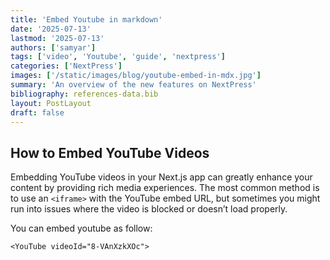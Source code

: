 ```yaml
---
title: 'Embed Youtube in markdown'
date: '2025-07-13'
lastmod: '2025-07-13'
authors: ['samyar']
tags: ['video', 'Youtube', 'guide', 'nextpress']
categories: ['NextPress']
images: ['/static/images/blog/youtube-embed-in-mdx.jpg']
summary: 'An overview of the new features on NextPress'
bibliography: references-data.bib
layout: PostLayout
draft: false
---
```


## How to Embed YouTube Videos

Embedding YouTube videos in your Next.js app can greatly enhance your content by providing rich media experiences.
The most common method is to use an `<iframe>` with the YouTube embed URL, but sometimes you might run into issues where the video is blocked or doesn’t load properly.

You can embed youtube as follow:

```tsx
<YouTube videoId="8-VAnXzkXOc">
```

<YouTube videoId="8-VAnXzkXOc" />
